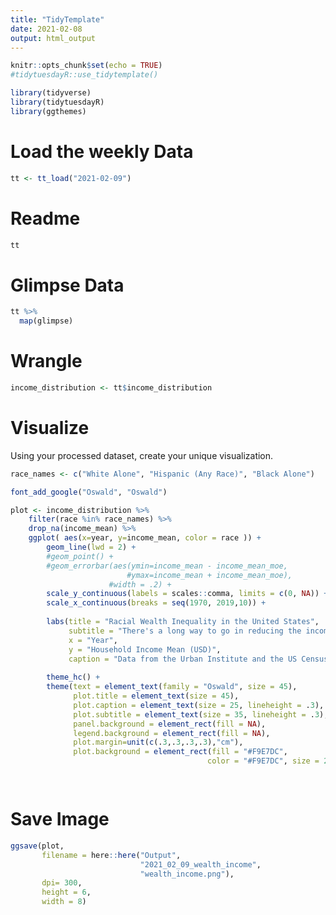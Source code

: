 ```yaml
---
title: "TidyTemplate"
date: 2021-02-08
output: html_output
---
```


```r

knitr::opts_chunk$set(echo = TRUE)
#tidytuesdayR::use_tidytemplate()

library(tidyverse)
library(tidytuesdayR)
library(ggthemes)

```

# Load the weekly Data

```r

tt <- tt_load("2021-02-09")

```

# Readme

```r

tt

```


# Glimpse Data

```r

tt %>% 
  map(glimpse)

```

# Wrangle

```r

income_distribution <- tt$income_distribution

```


# Visualize

Using your processed dataset, create your unique visualization.

```r

race_names <- c("White Alone", "Hispanic (Any Race)", "Black Alone")

font_add_google("Oswald", "Oswald")

plot <- income_distribution %>%
    filter(race %in% race_names) %>%
    drop_na(income_mean) %>%
    ggplot( aes(x=year, y=income_mean, color = race )) +
        geom_line(lwd = 2) +
        #geom_point() +
        #geom_errorbar(aes(ymin=income_mean - income_mean_moe,
                          #ymax=income_mean + income_mean_moe),
                      #width = .2) +
        scale_y_continuous(labels = scales::comma, limits = c(0, NA)) +
        scale_x_continuous(breaks = seq(1970, 2019,10)) +
  
        labs(title = "Racial Wealth Inequality in the United States",
             subtitle = "There's a long way to go in reducing the income gap.\nThe income of Black and Hispanic households have not increased like the earnings of White households.",
             x = "Year",
             y = "Household Income Mean (USD)",
             caption = "Data from the Urban Institute and the US Census \n Viz by Francisco GF") +
  
        theme_hc() +
        theme(text = element_text(family = "Oswald", size = 45),
              plot.title = element_text(size = 45),
              plot.caption = element_text(size = 25, lineheight = .3),
              plot.subtitle = element_text(size = 35, lineheight = .3),
              panel.background = element_rect(fill = NA),
              legend.background = element_rect(fill = NA),
              plot.margin=unit(c(.3,.3,.3,.3),"cm"),
              plot.background = element_rect(fill = "#F9E7DC",
                                            color = "#F9E7DC", size = 2))

  
```

# Save Image

```r

ggsave(plot,
       filename = here::here("Output",
                             "2021_02_09_wealth_income",
                             "wealth_income.png"),
       dpi= 300,
       height = 6,
       width = 8)

```

